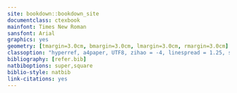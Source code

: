 --- 
site: bookdown::bookdown_site
documentclass: ctexbook
mainfont: Times New Roman
sansfont: Arial
graphics: yes
geometry: [tmargin=3.0cm, bmargin=3.0cm, lmargin=3.0cm, rmargin=3.0cm]
classoption: "hyperref, a4paper, UTF8, zihao = -4, linespread = 1.25, scheme = chinese"
bibliography: [refer.bib]
natbiboptions: super,square
biblio-style: natbib
link-citations: yes
---

\mainmatter

